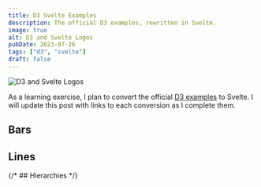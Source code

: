 ```yaml
---
title: D3 Svelte Examples
description: The official D3 examples, rewritten in Svelte.
image: true
alt: D3 and Svelte Logos
pubDate: 2023-07-26
tags: ["d3", "svelte"]
draft: false
---
```



![D3 and Svelte Logos](./_assets/d3-svelte.png)

As a learning exercise, I plan to convert the official [D3
examples](https://observablehq.com/@d3/gallery) to Svelte. I will update this
post with links to each conversion as I complete them.

## Bars

<Plots tag="bars" />

## Lines

<Plots tag="lines" />

{/* ## Hierarchies <Plots tag="hierarchies" /> */}
